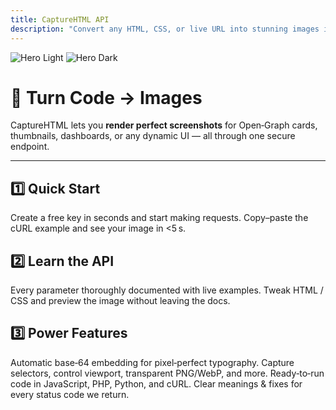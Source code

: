```yaml
---
title: CaptureHTML API
description: "Convert any HTML, CSS, or live URL into stunning images in seconds."
---
```


<img
    className="block dark:hidden"
    src="/images/hero-light.png"
    alt="Hero Light"
/>
<img
    className="hidden dark:block"
    src="/images/hero-dark.png"
    alt="Hero Dark"
/>

# 🚀 Turn Code → Images

CaptureHTML lets you **render perfect screenshots** for Open‑Graph cards, thumbnails, dashboards, or any dynamic UI — all through one secure endpoint.

---

## 1️⃣ Quick Start

<CardGroup cols={2}>
    <Card
        title="Get Your API Key"
        icon="key"
        href="/essentials/intro#authentication"
    >
        Create a free key in seconds and start making requests.
    </Card>
    <Card
        title="First Render"
        icon="rocket-launch"
        href="/essentials/getting-started"
    >
        Copy–paste the cURL example and see your image in <5 s.
    </Card>
</CardGroup>

## 2️⃣ Learn the API

<CardGroup cols={2}>
    <Card
        title="Endpoint Reference"
        icon="code"
        href="/api-reference/render-image"
    >
        Every parameter thoroughly documented with live examples.
    </Card>
    <Card
        title="Live Playground"
        icon="flask"
        href="/snippets/playground"
    >
        Tweak HTML / CSS and preview the image without leaving the docs.
    </Card>
</CardGroup>

## 3️⃣ Power Features

<CardGroup cols={2}>
    <Card
        title="Google Fonts & Emoji"
        icon="font"
        href="/api-reference/render-image#fonts"
    >
        Automatic base‑64 embedding for pixel‑perfect typography.
    </Card>
    <Card
        title="Advanced Rendering"
        icon="wand-magic-sparkles"
        href="/api-reference/render-image#advanced"
    >
        Capture selectors, control viewport, transparent PNG/WebP, and more.
    </Card>
    <Card
        title="Examples & SDKs"
        icon="book-open"
        href="/snippets/examples"
    >
        Ready‑to‑run code in JavaScript, PHP, Python, and cURL.
    </Card>
    <Card
        title="Error Glossary"
        icon="triangle-exclamation"
        href="/essentials/errors"
    >
        Clear meanings & fixes for every status code we return.
    </Card>
</CardGroup>
